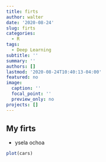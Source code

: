 ```yaml
---
title: firts
author: walter
date: '2020-08-24'
slug: firts
categories:
  - R
tags:
  - Deep Learning
subtitle: ''
summary: ''
authors: []
lastmod: '2020-08-24T10:40:13-04:00'
featured: no
image:
  caption: ''
  focal_point: ''
  preview_only: no
projects: []
---
```


## My firts

+ ysela ochoa

```r
plot(cars)
```

